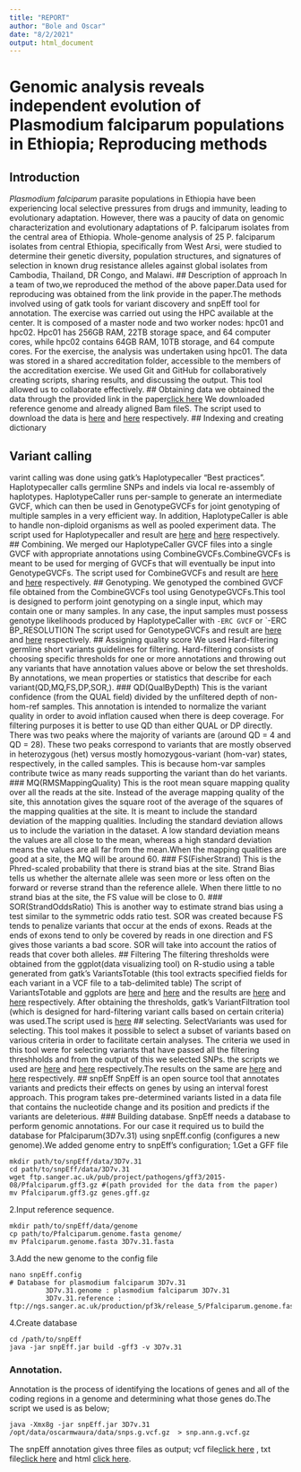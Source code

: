 ```yaml
---
title: "REPORT"
author: "Bole and Oscar"
date: "8/2/2021"
output: html_document
---
```

# Genomic analysis reveals independent evolution of Plasmodium falciparum populations in Ethiopia; Reproducing methods
## Introduction 
_Plasmodium falciparum_ parasite populations in Ethiopia have been experiencing local selective pressures from drugs and immunity, leading to evolutionary adaptation. However, there was a paucity of data on genomic characterization and evolutionary adaptations of P. falciparum isolates from the central area of Ethiopia.
Whole-genome analysis of 25 P. falciparum isolates from central Ethiopia, specifically from West Arsi, were studied to determine their genetic diversity, population structures, and signatures of selection in known drug resistance alleles against global isolates from Cambodia, Thailand, DR Congo, and Malawi.
## Description of approach 
In a team of two,we reproduced the method of the above paper.Data used for reproducing was obtained from the link provide in the paper.The methods involved using of gatk tools for variant discovery and snpEff tool for annotation.
The exercise was carried out using the HPC available at the center. It is composed of a master node and two worker nodes: hpc01 and hpc02. Hpc01 has 256GB RAM, 22TB storage space, and 64 computer cores, while hpc02 contains 64GB RAM, 10TB storage, and 64 compute cores. For the exercise, the analysis was undertaken using hpc01. The data was stored in a shared accreditation folder, accessible to the members of the accreditation exercise.
We used Git and GitHub for collaboratively creating scripts, sharing results, and discussing the output. This tool allowed us to collaborate effectively.
## Obtaining data 
we obtained the data through the provided link in the paper[click here](https://www.malariagen.net/data/pf3k-5)
We downloaded reference genome and already aligned Bam fileS. The script used to download the data is [here]() and [here]() respectively.
## Indexing and creating dictionary

## Variant calling
varint calling was done using gatk's Haplotypecaller "Best practices". Haplotypecaller calls germline SNPs and indels via local re-assembly of haplotypes. HaplotypeCaller runs per-sample to generate an intermediate GVCF, which can then be used in GenotypeGVCFs for joint genotyping of multiple samples in a very efficient way. In addition, HaplotypeCaller is able to handle non-diploid organisms as well as pooled experiment data. 
The script used for Haplotypecaller and result are [here]() and [here]() respectively.
## Combining.
We merged our HaplotypeCaller GVCF files into a single GVCF with appropriate annotations using CombineGVCFs.CombineGVCFs is meant to be used for merging of GVCFs that will eventually be input into GenotypeGVCFs.
The script used for CombineGVCFs and result are [here]() and [here]() respectively.
## Genotyping.
We genotyped the combined GVCF file obtained from the CombineGVCFs tool using GenotypeGVCFs.This tool is designed to perform joint genotyping on a single input, which may contain one or many samples. In any case, the input samples must possess genotype likelihoods produced by HaplotypeCaller with `-ERC GVCF` or `-ERC BP_RESOLUTION
The script used for GenotypeGVCFs and result are [here]() and [here]() respectively.
## Assigning quality score
We used Hard-filtering germline short variants guidelines for filtering.
Hard-filtering consists of choosing specific thresholds for one or more annotations and throwing out any variants that have annotation values above or below the set thresholds. By annotations, we mean properties or statistics that describe for each variant(QD,MQ,FS,DP,SOR,). 
### QD(QualByDepth)
This is the variant confidence (from the QUAL field) divided by the unfiltered depth of non-hom-ref samples. This annotation is intended to normalize the variant quality in order to avoid inflation caused when there is deep coverage. For filtering purposes it is better to use QD than either QUAL or DP directly. There was two peaks where the majority of variants are (around QD = 4 and QD = 28). These two peaks correspond to variants that are mostly observed in heterozygous (het) versus mostly homozygous-variant (hom-var) states, respectively, in the called samples. This is because hom-var samples contribute twice as many reads supporting the variant than do het variants.
### MQ(RMSMappingQuality)
This is the root mean square mapping quality over all the reads at the site. Instead of the average mapping quality of the site, this annotation gives the square root of the average of the squares of the mapping qualities at the site. It is meant to include the standard deviation of the mapping qualities. Including the standard deviation allows us to include the variation in the dataset. A low standard deviation means the values are all close to the mean, whereas a high standard deviation means the values are all far from the mean.When the mapping qualities are good at a site, the MQ will be around 60.
### FS(FisherStrand)
This is the Phred-scaled probability that there is strand bias at the site. Strand Bias tells us whether the alternate allele was seen more or less often on the forward or reverse strand than the reference allele. When there little to no strand bias at the site, the FS value will be close to 0.
### SOR(StrandOddsRatio)
This is another way to estimate strand bias using a test similar to the symmetric odds ratio test. SOR was created because FS tends to penalize variants that occur at the ends of exons. Reads at the ends of exons tend to only be covered by reads in one direction and FS gives those variants a bad score. SOR will take into account the ratios of reads that cover both alleles.
## Filtering
The filtering thresholds were obtained from the ggplot(data visualizing tool) on R-studio using a table generated from gatk's VariantsTotable (this tool extracts specified fields for each variant in a VCF file to a tab-delimited table)
The script of VariantsTotable and ggplots are [here]() and [here]() and the results are [here]() and [here]() respectively.
After obtaining the thresholds, gatk's VariantFiltration tool (which is designed for hard-filtering variant calls based on certain criteria) was used.The script used is [here]() 
## selecting.
SelectVariants was used for selecting. This tool makes it possible to select a subset of variants based on various criteria in order to facilitate certain analyses. The criteria we used in this tool were for selecting variants that have passed all the filtering threshholds and from the output of this we selected SNPs. the scripts we used are [here]() and [here]() respectively.The results on the same are [here]() and [here]() respectively.
## snpEff
SnpEff is an open source tool that annotates variants and predicts their effects on genes by using an interval forest approach. This program takes pre-determined variants listed in a data file that contains the nucleotide change and its position and predicts if the variants are deleterious.
### Building database.
SnpEff needs a database to perform genomic annotations. For our case it required us to build the database for Pfalciparum(3D7v.31) using snpEff.config (configures a new genome).We added genome entry to snpEff's configuration;
1.Get a GFF file 
````
mkdir path/to/snpEff/data/3D7v.31
cd path/to/snpEff/data/3D7v.31
wget ftp.sanger.ac.uk/pub/project/pathogens/gff3/2015-08/Pfalciparum.gff3.gz #(path provided for the data from the paper)
mv Pfalciparum.gff3.gz genes.gff.gz
````
2.Input reference sequence.
````
mkdir path/to/snpEff/data/genome
cp path/to/Pfalciparum.genome.fasta genome/
mv Pfalciparum.genome.fasta 3D7v.31.fasta
````
3.Add the new genome to the config file
````
nano snpEff.config
# Database for plasmodium falciparum 3D7v.31
         3D7v.31.genome : plasmodium falciparum 3D7v.31
         3D7v.31.reference : ftp://ngs.sanger.ac.uk/production/pf3k/release_5/Pfalciparum.genome.fasta.gz
````
4.Create database
````
cd /path/to/snpEff
java -jar snpEff.jar build -gff3 -v 3D7v.31
````
### Annotation.
Annotation is the process of identifying the locations of genes and all of the coding regions in a genome and determining what those genes do.The script we used is as below;
````
java -Xmx8g -jar snpEff.jar 3D7v.31 /opt/data/oscarmwaura/data/snps.g.vcf.gz  > snp.ann.g.vcf.gz
````
The snpEff annotation gives three files as output; vcf file[click here]() , txt file[click here]() and html [click here]().



